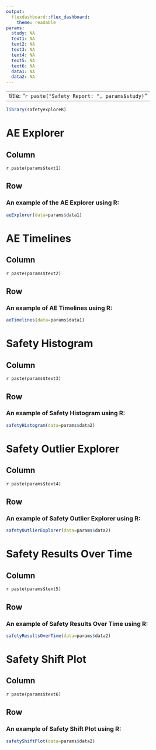 ```yaml
---
output: 
  flexdashboard::flex_dashboard:
    theme: readable
params:
  study: NA
  text1: NA
  text2: NA
  text3: NA
  text4: NA
  text5: NA
  text6: NA
  data1: NA
  data2: NA
---
```

---
title: "`r paste("Safety Report: ", params$study)`"
---

```r
library(safetyexploreR)
```

AE Explorer {data-orientation=rows}
=========================================

Column {.sidebar data-width=250}
-------------------------------------

`r paste(params$text1)`
 
Row 
-------------------------------------
    
### An example of the AE Explorer using R:

```r
aeExplorer(data=params$data1)
```

AE Timelines {data-orientation=rows}
=========================================

Column {.sidebar data-width=250}
-------------------------------------

`r paste(params$text2)`
 
Row 
-------------------------------------
    
### An example of AE Timelines using R:
```r
aeTimelines(data=params$data1)
```


Safety Histogram {data-orientation=rows}
=========================================

Column {.sidebar data-width=250}
-------------------------------------
 
`r paste(params$text3)` 
 
Row 
-------------------------------------

### An example of Safety Histogram using R:
```r
safetyHistogram(data=params$data2)
```

Safety Outlier Explorer {data-orientation=rows}
=========================================

Column {.sidebar data-width=250}
-------------------------------------

`r paste(params$text4)`

Row 
-------------------------------------

### An example of Safety Outlier Explorer using R:
```r
safetyOutlierExplorer(data=params$data2)
```


Safety Results Over Time {data-orientation=rows}
=========================================

Column {.sidebar data-width=250}
-------------------------------------

`r paste(params$text5)`

Row 
-------------------------------------

### An example of Safety Results Over Time using R:
```r
safetyResultsOverTime(data=params$data2)
```


Safety Shift Plot {data-orientation=rows}
=========================================

Column {.sidebar data-width=250}
-------------------------------------
 
`r paste(params$text6)`

Row 
-------------------------------------

### An example of Safety Shift Plot using R:
```r
safetyShiftPlot(data=params$data2)
```
